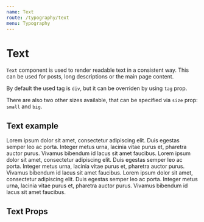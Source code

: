 ```yaml
---
name: Text
route: /typography/text
menu: Typography
---
```




# Text

`Text` component is used to render readable text in a consistent way.
This can be used for posts, long descriptions or the main page content.

By default the used tag is `div`, but it can be overriden by using `tag` prop.

There are also two other sizes available, that can be specified via `size` prop: `small` and `big`.

<Playground>
    <div className="storybook-container">
        <h2>Text example</h2>
        <Text>
            Lorem ipsum dolor sit amet, consectetur adipiscing elit. Duis egestas semper leo ac
            porta. Integer metus urna, lacinia vitae purus et, pharetra auctor purus. Vivamus
            bibendum id lacus sit amet faucibus.
        </Text>
        <Text size="big">
            Lorem ipsum dolor sit amet, consectetur adipiscing elit. Duis egestas semper leo ac
            porta. Integer metus urna, lacinia vitae purus et, pharetra auctor purus. Vivamus
            bibendum id lacus sit amet faucibus.
        </Text>
        <Text size="small">
            Lorem ipsum dolor sit amet, consectetur adipiscing elit. Duis egestas semper leo ac
            porta. Integer metus urna, lacinia vitae purus et, pharetra auctor purus. Vivamus
            bibendum id lacus sit amet faucibus.
        </Text>
    </div>
</Playground>

## Text Props

<Props of={Text} />
